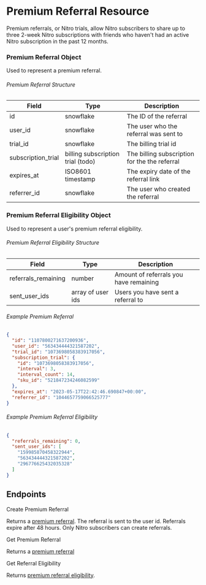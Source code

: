 # Premium Referral Resource

Premium referrals, or Nitro trials, allow Nitro subscribers to share up to three 2-week Nitro subscriptions with friends who haven't had an active Nitro subscription in the past 12 months.

### Premium Referral Object

Used to represent a premium referral.

###### Premium Referral Structure

| Field                 | Type                                                        | Description                                                                                              |
| --------------------- | ----------------------------------------------------------- | -------------------------------------------------------------------------------------------------------- |
| id                    | snowflake                                                   | The ID of the referral                                                                                   |
| user_id               | snowflake                                                   | The user who the referral was sent to                                                                    |
| trial_id              | snowflake                                                   | The billing trial id                                                                                     |
| subscription_trial    | billing subscription trial (todo)                           | The billing subscription for the the referral                                                            |
| expires_at            | ISO8601 timestamp                                           | The expiry date of the referral link                                                                     |
| referrer_id           | snowflake                                                   | The user who created the referral                                                                        |


### Premium Referral Eligibility Object

Used to represent a user's premium referral eligibility.

###### Premium Referral Eligibility Structure
| Field                 | Type                                                        | Description                                                                                              |
| --------------------- | ----------------------------------------------------------- | -------------------------------------------------------------------------------------------------------- |
| referrals_remaining   | number                                                      | Amount of referrals you have remaining                                                                   |
| sent_user_ids         | array of user ids                                           | Users you have sent a referral to                                                                        |


###### Example Premium Referral

```json
{
  "id": "1107800271637200936",
  "user_id": "563434444321587202",
  "trial_id": "1073698058383917056",
  "subscription_trial": {
    "id": "1073698058383917056",
    "interval": 3,
    "interval_count": 14,
    "sku_id": "521847234246082599"
  },
  "expires_at": "2023-05-17T22:42:46.690847+00:00",
  "referrer_id": "1044657759066525777"
}
```

###### Example Premium Referral Eligibility
```json
{
  "referrals_remaining": 0,
  "sent_user_ids": [
    "159985870458322944",
    "563434444321587202",
    "296776625432035328"
  ]
}
```

## Endpoints

<RouteHeader method="POST" url="/users/@me/referrals/{user.id}">
  Create Premium Referral
</RouteHeader>

Returns a [premium referral](premium-referral-object). The referral is sent to the user id. Referrals expire after 48 hours. Only Nitro subscribers can create referrals. 

<RouteHeader method="GET" url="/referrals/{referral.id}">
  Get Premium Referral
</RouteHeader>

Returns a [premium referral](#premium-referral-object)

<RouteHeader method="GET" url="/users/@me/referrals/eligibility">
  Get Referral Eligibility
</RouteHeader>

Returns [premium referral eligibility](#premium-referral-eligibility-object).
